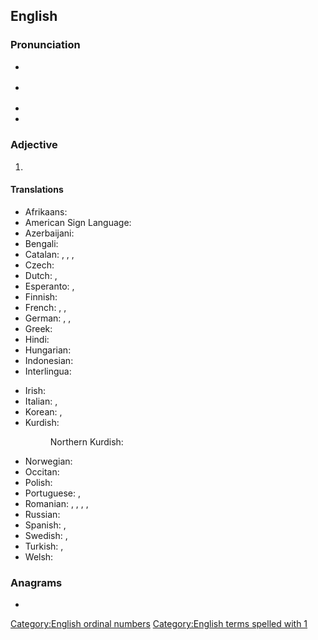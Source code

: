 ==English==

===Pronunciation===
* {{a|GA}} {{IPA|en|/fɝst/}}
* {{a|RP}} {{IPA|en|/fɜːst/}}
* {{rhymes|en|ɜː(ɹ)st}}
* {{audio|en|en-us-1st.ogg|Audio (US)}}

===Adjective===
{{en-adj|-}}

# {{abbreviation of|en|first}}

====Translations====
{{trans-top-also|abbreviation of first|first}}
* Afrikaans: {{t|af|1ste}}
* American Sign Language: {{t|ase|1@Side-PalmForward 1@Side-PalmBack}}
* Azerbaijani: {{t|az|1-ci}}
* Bengali: {{t|bn|১ম}}
* Catalan: {{t+|ca|1r|m}}, {{t+|ca|1a|f}}, {{t+|ca|1rs|m-p}}, {{t+|ca|1es|f-p}}
* Czech: {{t|cs|1.}}
* Dutch: {{t+|nl|1ste}}, {{t+|nl|1e}}
* Esperanto: {{t|eo|1a}}, {{t|eo|1-a}}
* Finnish: {{t|fi|1.}}
* French: {{t+|fr|1er|m}}, {{t+|fr|1re|f}}, {{t|fr|1ère|f}}
* German: {{t+|de|1.}}, {{t|de|1ster}}, {{t|de|1ter}}
* Greek: {{t|el|1ος}}
* Hindi: {{t|hi|१ला}}
* Hungarian: {{t+|hu|1.}}
* Indonesian: {{t|id|ke-1}}
* Interlingua: {{t|ia|1e}}
{{trans-mid}}
* Irish: {{t|ga|1ú}}
* Italian: {{t|it|1º|m}}, {{t|it|1ª|f}}
* Korean: {{t+|ko|첫째|tr=cheotjjae}}, {{t|ko|첫 번째|tr=cheot beonjjae}}
* Kurdish:
*: Northern Kurdish: {{t+|kmr|1em}}
* Norwegian: {{t|no|1.}}
* Occitan: {{t|oc|1r}}
* Polish: {{t+|pl|1.}}
* Portuguese: {{t|pt|1.º|m}}, {{t|pt|1.ª|f}}
* Romanian: {{t|ro|1-ul|m}}, {{t|ro|1-a|f}}, {{t|ro|I-ul|m}}, {{t|ro|I-a|f}}, {{t|ro|1.|m|f}}
* Russian: {{t|ru|1-ый}}
* Spanish: {{t|es|1.º|m}}, {{t|es|1.ª|f}}
* Swedish: {{t+|sv|1:a}}, {{t+|sv|1:e}}
* Turkish: {{t+|tr|1'inci}}, {{t+|tr|1.}}
* Welsh: {{t|cy|1af}}
{{trans-bottom}}

===Anagrams===
* {{anagrams|en|a=1st|T1s}}

[[Category:English ordinal numbers]]
[[Category:English terms spelled with 1]]